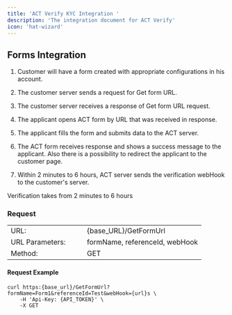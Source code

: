```yaml
---
title: 'ACT Verify KYC Integration '
description: 'The integration document for ACT Verify'
icon: 'hat-wizard'
---
```


## Forms Integration 

1. Customer will have a form created with appropriate configurations in his account. 

2. The customer server sends a request for Get form URL. 

3. The customer server receives a response of Get form URL request. 

4. The applicant opens ACT form by URL that was received in response. 

5. The applicant fills the form and submits data to the ACT server. 

6. The ACT form receives response and shows a success message to the applicant. Also there is a possibility to redirect the applicant to the customer page. 

7. Within 2 minutes to 6 hours, ACT server sends the verification webHook to the customer's server. 

<CardGroup cols={1}>
  <Card
    title="Note"
    icon="bell"
  >
    Verification takes from 2 minutes to 6 hours 
  </Card>
</CardGroup>

### Request 

<table>
<tr>
<td>URL:
</td>
<td>&nbsp;&nbsp;&nbsp;&nbsp;
</td>
<td>{base_URL}/GetFormUrl
</td>
</tr>
<tr>
<td>URL Parameters:
</td>
<td>&nbsp;&nbsp;&nbsp;&nbsp;
</td>
<td>formName, referenceId, webHook
</td>
</tr>
<tr>
<td>Method:
</td>
<td>&nbsp;&nbsp;&nbsp;&nbsp;
</td>
<td>GET
</td>
</tr>
</table>

#### Request Example 

```curl
curl https:{base_url}/GetFormUrl?formName=Form1&referenceId=Test&webHook={url}s \ 
    -H 'Api-Key: {API_TOKEN}' \ 
    -X GET 
```
